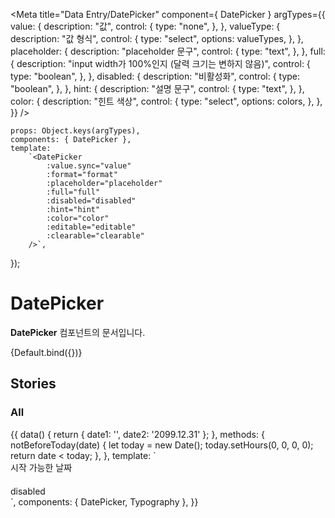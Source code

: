 
<Meta
    title="Data Entry/DatePicker"
    component={ DatePicker }
    argTypes={{
        value: {
            description: "값",
            control: {
                type: "none",
            },
        },
        valueType: {
            description: "값 형식",
            control: {
                type: "select",
                options: valueTypes,
            },
        },
        placeholder: {
            description: "placeholder 문구",
            control: {
                type: "text",
            },
        },
        full: {
            description: "input width가 100%인지 (달력 크기는 변하지 않음)",
            control: {
                type: "boolean",
            },
        },
        disabled: {
            description: "비활성화",
            control: {
                type: "boolean",
            },
        },
        hint: {
            description: "설명 문구",
            control: {
                type: "text",
            },
        },
        color: {
            description: "힌트 색상",
            control: {
                type: "select",
                options: colors,
            },
        },
    }}
/>


    props: Object.keys(argTypes),
    components: { DatePicker },
    template:
        `<DatePicker
            :value.sync="value"
            :format="format"
            :placeholder="placeholder"
            :full="full"
            :disabled="disabled"
            :hint="hint"
            :color="color"
            :editable="editable"
            :clearable="clearable"
        />`,
});

# DatePicker

**DatePicker** 컴포넌트의 문서입니다.

<Story name="Default" height="100px">
    {Default.bind({})}
</Story>

<ArgsTable story="Default" />

## Stories
### All
<Canvas>
    <Story name="All" height="100px">
        {{
            data() {
                return {
                    date1: '',
                    date2: '2099.12.31'
                };
            },
            methods: {
                notBeforeToday(date) {
                    let today = new Date();
                    today.setHours(0, 0, 0, 0);
                    return date < today;
                },
            },
            template: `
                <div>
                    <div style="margin-bottom: 20px">
                        <Typography style="margin-bottom: 10px">시작 가능한 날짜</Typography>
                        <DatePicker
                            :value.sync="date1"
                            format="YYYY-MM-DD 부터"
                            :disabled-date="notBeforeToday"
                            :editable="false"
                            clearable
                        />
                    </div>
                    <div>
                        <Typography style="margin-bottom: 10px">disabled</Typography>
                        <DatePicker
                            :value.sync="date2"
                            format="YYYY.MM.DD"
                            disabled
                        />
                    </div>
                </div>
        `,
            components: { DatePicker, Typography },
        }}
    </Story>
</Canvas>

